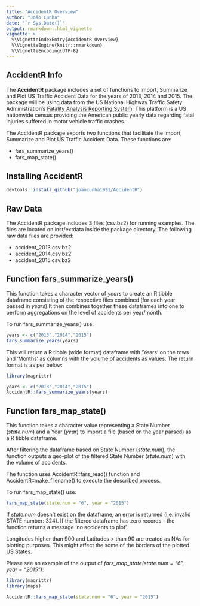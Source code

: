 ```yaml
---
title: "AccidentR Overview"
author: "João Cunha"
date: "`r Sys.Date()`"
output: rmarkdown::html_vignette
vignette: >
  %\VignetteIndexEntry{AccidentR Overview}
  %\VignetteEngine{knitr::rmarkdown}
  %\VignetteEncoding{UTF-8}
---
```


## AccidentR Info

The **AccidentR** package includes a set of functions to Import, Summarize and Plot US Traffic Accident Data for the years of 2013, 2014 and 2015. The package will be using data from the US National Highway Traffic Safety Administration's [Fatality Analysis Reporting System](https://www.nhtsa.gov/Data/Fatality-Analysis-Reporting-System-(FARS)). This platform is a US nationwide census providing the American public yearly data regarding fatal injuries suffered in motor vehicle traffic crashes.

The AccidentR package exports two functions that facilitate the Import, Summarize and Plot US Traffic Accident Data. These functions are:

* fars_summarize_years()
* fars_map_state()

## Installing AccidentR

```r
devtools::install_github("joaocunha1991/AccidentR")
```

## Raw Data

The AccidentR package includes 3 files (csv.bz2) for running examples. The files are located on inst/extdata inside the package directory. The following raw data files are provided: 

* accident_2013.csv.bz2
* accident_2014.csv.bz2
* accident_2015.csv.bz2

## Function fars_summarize_years() 

This function takes a character vector of *years* to create an R tibble dataframe consisting of the respective files combined (for each year passed in *years*).It then combines together these dataframes into one to perform aggregations on the level of accidents per year/month.

To run fars_summarize_years() use: 

```r
years <- c("2013","2014","2015")
fars_summarize_years(years)
```

This will return a R tibble (wide format) dataframe with 'Years' on the rows and 'Months' as columns with the volume of accidents as values. The return format is as per below:

```r

library(magrittr)

years <- c("2013","2014","2015")
AccidentR::fars_summarize_years(years)


```
## Function fars_map_state()

This function takes a character value representing a State Number (*state.num*) and a Year (*year*) to import a file (based on the year parsed) as a R tibble dataframe.

After filtering the dataframe based on State Number (*state.num*), the function outputs a geo-plot of the filtered State Number (*state.num*) with the volume of accidents.

The function uses AccidentR::fars_read() function and AccidentR::make_filename() to execute the described process.

To run fars_map_state() use: 

```r
fars_map_state(state.num = "6", year = "2015")
```

If *state.num* doesn't exist on the dataframe, an error is returned (i.e. invalid STATE number: 324).
If the filtered dataframe has zero records - the function returns a message 'no accidents to plot'.

Longitudes higher than 900 and Latitudes > than 90 are treated as NAs for plotting purposes. This might affect the some of the borders of the plotted US States.

Please see an example of the output of *fars_map_state(state.num = "6", year = "2015")*:

```r

library(magrittr)
library(maps)

AccidentR::fars_map_state(state.num = "6", year = "2015")
```





